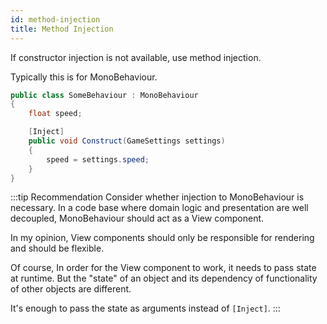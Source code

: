 ```yaml
---
id: method-injection
title: Method Injection
---
```


If constructor injection is not available, use method injection.

Typically this is for MonoBehaviour.

```csharp
public class SomeBehaviour : MonoBehaviour
{
    float speed;

    [Inject]
    public void Construct(GameSettings settings)
    {
        speed = settings.speed;
    }
}
```

:::tip Recommendation
Consider whether injection to MonoBehaviour is necessary.
In a code base where domain logic and presentation are well decoupled, MonoBehaviour should act as a View component.

In my opinion, View components should only be responsible for rendering and should be flexible.

Of course, In order for the View component to work, it needs to pass state at runtime.
But the "state" of an object and its dependency of functionality of other objects are different.

It's enough to pass the state as arguments instead of `[Inject]`.
:::
